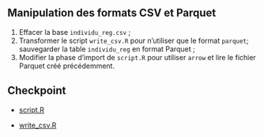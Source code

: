 :::{.callout-tip collapse="true" icon=false}
## Manipulation des formats CSV et Parquet

:::{.incremental}
1. Effacer la base `individu_reg.csv` ;
2. Transformer le script `write_csv.R` pour n'utiliser que le format `parquet`; sauvegarder la table `individu_reg` en format Parquet ;
3. Modifier la phase d'import de `script.R` pour utiliser `arrow` et lire le fichier Parquet créé précédemment.

:::

:::

## Checkpoint

- [script.R](https://raw.githubusercontent.com/InseeFrLab/formation-bonnes-pratiques-R/main/R/checkpoints/application4/script.R)

- [write_csv.R](https://raw.githubusercontent.com/InseeFrLab/formation-bonnes-pratiques-R/main/R/checkpoints/application4/write_csv.R)
